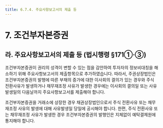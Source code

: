 ```yaml
---
title: 6.7.4. 주요사항보고서의 제출 등
---
```

# 7. 조건부자본증권

## 라. 주요사항보고서의 제출 등 (법시행령 §171①·③)

조건부자본증권이 권리의 성격이 변할 수 있는 점을 감안하여 투자자의 정보비대칭을 해소하기 위해 주요사항보고서의 제출항목으로 추가하였습니다. 따라서, 주권상장법인은 조건부자본증권의 발행에 따른 부채의 증가에 대한 이사회의 결의가 있는 경우와 주식 전환사유가 발생하거나 채무재조정 사유가 발생한 경우에는 이사회의 결의일 또는 사유발생일의 다음날까지 주요사항보고서를 제출해야 합니다. 

조건부자본증권을 거래소에 상장한 경우 채권상장법인으로서 주식 전환사유 또는 채무재조정 사유의 발생에 대해 사유발생일 당일에 공시해야 합니다<GTooltipIcon desc="공시규정 제57조 제1항" severity="info" icon="pi pi-exclamation-circle"/>. 한편, 주식 전환사유 또는 채무재조정 사유가 발생한 경우 조건부자본증권의 발행인은 지체없이 예탁결제원에 통지해야 합니다<GTooltipIcon desc="법시행령 제317조의2 제1항" severity="info" icon="pi pi-exclamation-circle"/>. 

